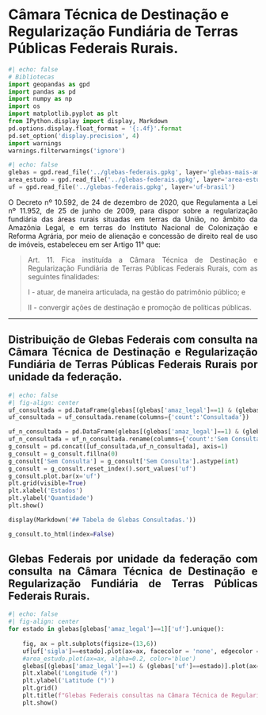 
# Câmara Técnica de Destinação e Regularização Fundiária de Terras Públicas Federais Rurais.



```python
#| echo: false
# Bibliotecas
import geopandas as gpd
import pandas as pd
import numpy as np
import os
import matplotlib.pyplot as plt
from IPython.display import display, Markdown
pd.options.display.float_format = '{:.4f}'.format
pd.set_option('display.precision', 4)
import warnings
warnings.filterwarnings('ignore')
```

```python
#| echo: false
glebas = gpd.read_file('../glebas-federais.gpkg', layer='glebas-mais-amazonia')
area_estudo = gpd.read_file('../glebas-federais.gpkg', layer='area-estudo')
uf = gpd.read_file('../glebas-federais.gpkg', layer='uf-brasil')
```

<div style="text-align: justify">

O Decreto nº 10.592, de 24 de dezembro de 2020, que Regulamenta a Lei nº 11.952, de 25 de junho de 2009, para dispor sobre a regularização fundiária das áreas rurais situadas em terras da União, no âmbito da Amazônia Legal, e em terras do Instituto Nacional de Colonização e Reforma Agrária, por meio de alienação e concessão de direito real de uso de imóveis, estabeleceu em ser Artigo 11° que:

> Art. 11.  Fica instituída a Câmara Técnica de Destinação e Regularização Fundiária de Terras Públicas Federais Rurais, com as seguintes finalidades:
>
>   I - atuar, de maneira articulada, na gestão do patrimônio público; e
>
>   II - convergir ações de destinação e promoção de políticas públicas.

---

## Distribuição de Glebas Federais com consulta na Câmara Técnica de Destinação e Regularização Fundiária de Terras Públicas Federais Rurais por unidade da federação.

:::{.table-center}
```python
#| echo: false
#| fig-align: center
uf_consultada = pd.DataFrame(glebas[(glebas['amaz_legal']==1) & (glebas['status_con']=='Consultada')][['uf']].value_counts())
uf_consultada = uf_consultada.rename(columns={'count':'Consultada'})

uf_n_consultada = pd.DataFrame(glebas[(glebas['amaz_legal']==1) & (glebas['status_con']=='Sem Consulta')][['uf']].value_counts())
uf_n_consultada = uf_n_consultada.rename(columns={'count':'Sem Consulta'})
g_consult = pd.concat([uf_consultada,uf_n_consultada], axis=1)
g_consult = g_consult.fillna(0)
g_consult['Sem Consulta'] = g_consult['Sem Consulta'].astype(int)
g_consult = g_consult.reset_index().sort_values('uf')
g_consult.plot.bar(x='uf')
plt.grid(visible=True)
plt.xlabel('Estados')
plt.ylabel('Quantidade')
plt.show()

display(Markdown('## Tabela de Glebas Consultadas.'))

g_consult.to_html(index=False)
```
:::

## Glebas Federais por unidade da federação com consulta na  Câmara Técnica de Destinação e Regularização Fundiária de Terras Públicas Federais Rurais.




```python
#| echo: false
#| fig-align: center
for estado in glebas[glebas['amaz_legal']==1]['uf'].unique():
    
    fig, ax = plt.subplots(figsize=(13,6))
    uf[uf['sigla']==estado].plot(ax=ax, facecolor = 'none', edgecolor = 'black', linewidth = 0.7)
    #area_estudo.plot(ax=ax, alpha=0.2, color='blue')
    glebas[(glebas['amaz_legal']==1) & (glebas['uf']==estado)].plot(ax=ax, column='status_con', categorical=True, figsize=(8,20), legend=True, zorder=2, alpha=0.5, legend_kwds={'loc': 'center left','bbox_to_anchor':(1,0.5)})
    plt.xlabel('Longitude (°)')
    plt.ylabel('Latitude (°)')
    plt.grid()
    plt.title(f"Glebas Federais consultas na Câmara Técnica de Regularização Fundiária - {estado}.")
    plt.show()
```


